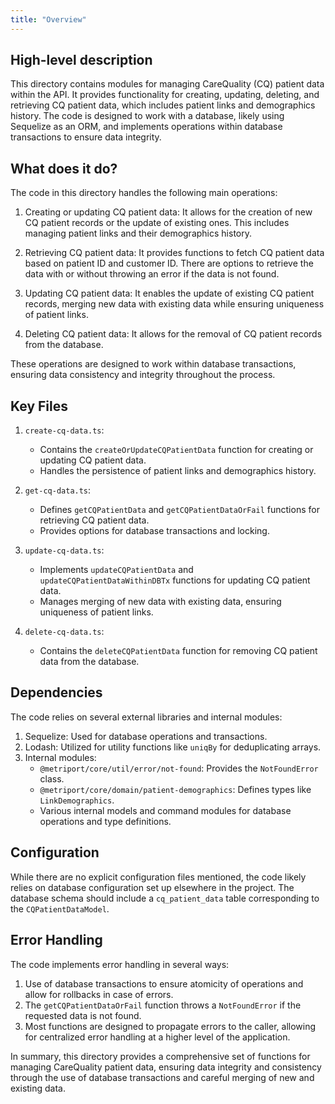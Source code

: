 ```yaml
---
title: "Overview"
---
```


## High-level description
This directory contains modules for managing CareQuality (CQ) patient data within the API. It provides functionality for creating, updating, deleting, and retrieving CQ patient data, which includes patient links and demographics history. The code is designed to work with a database, likely using Sequelize as an ORM, and implements operations within database transactions to ensure data integrity.

## What does it do?
The code in this directory handles the following main operations:

1. Creating or updating CQ patient data: It allows for the creation of new CQ patient records or the update of existing ones. This includes managing patient links and their demographics history.

2. Retrieving CQ patient data: It provides functions to fetch CQ patient data based on patient ID and customer ID. There are options to retrieve the data with or without throwing an error if the data is not found.

3. Updating CQ patient data: It enables the update of existing CQ patient records, merging new data with existing data while ensuring uniqueness of patient links.

4. Deleting CQ patient data: It allows for the removal of CQ patient records from the database.

These operations are designed to work within database transactions, ensuring data consistency and integrity throughout the process.

## Key Files

1. `create-cq-data.ts`:
   - Contains the `createOrUpdateCQPatientData` function for creating or updating CQ patient data.
   - Handles the persistence of patient links and demographics history.

2. `get-cq-data.ts`:
   - Defines `getCQPatientData` and `getCQPatientDataOrFail` functions for retrieving CQ patient data.
   - Provides options for database transactions and locking.

3. `update-cq-data.ts`:
   - Implements `updateCQPatientData` and `updateCQPatientDataWithinDBTx` functions for updating CQ patient data.
   - Manages merging of new data with existing data, ensuring uniqueness of patient links.

4. `delete-cq-data.ts`:
   - Contains the `deleteCQPatientData` function for removing CQ patient data from the database.

## Dependencies
The code relies on several external libraries and internal modules:

1. Sequelize: Used for database operations and transactions.
2. Lodash: Utilized for utility functions like `uniqBy` for deduplicating arrays.
3. Internal modules:
   - `@metriport/core/util/error/not-found`: Provides the `NotFoundError` class.
   - `@metriport/core/domain/patient-demographics`: Defines types like `LinkDemographics`.
   - Various internal models and command modules for database operations and type definitions.

## Configuration
While there are no explicit configuration files mentioned, the code likely relies on database configuration set up elsewhere in the project. The database schema should include a `cq_patient_data` table corresponding to the `CQPatientDataModel`.

## Error Handling
The code implements error handling in several ways:

1. Use of database transactions to ensure atomicity of operations and allow for rollbacks in case of errors.
2. The `getCQPatientDataOrFail` function throws a `NotFoundError` if the requested data is not found.
3. Most functions are designed to propagate errors to the caller, allowing for centralized error handling at a higher level of the application.

In summary, this directory provides a comprehensive set of functions for managing CareQuality patient data, ensuring data integrity and consistency through the use of database transactions and careful merging of new and existing data.